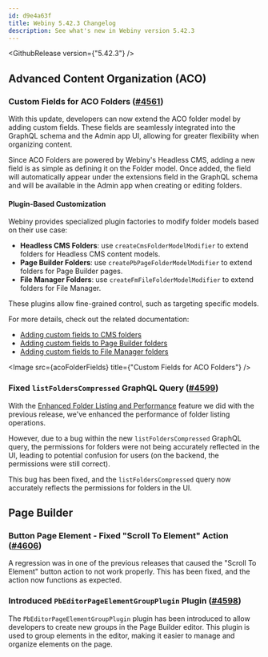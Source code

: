 ```yaml
---
id: d9e4a63f
title: Webiny 5.42.3 Changelog
description: See what's new in Webiny version 5.42.3
---
```



<GithubRelease version={"5.42.3"} />

## Advanced Content Organization (ACO)

### Custom Fields for ACO Folders ([#4561](https://github.com/webiny/webiny-js/pull/4561))

With this update, developers can now extend the ACO folder model by adding custom fields. These fields are seamlessly integrated into the GraphQL schema and the Admin app UI, allowing for greater flexibility when organizing content.

Since ACO Folders are powered by Webiny's Headless CMS, adding a new field is as simple as defining it on the Folder model. Once added, the field will automatically appear under the extensions field in the GraphQL schema and will be available in the Admin app when creating or editing folders.

#### Plugin-Based Customization
Webiny provides specialized plugin factories to modify folder models based on their use case:

- **Headless CMS Folders**: use `createCmsFolderModelModifier` to extend folders for Headless CMS content models.
- **Page Builder Folders**: use `createPbPageFolderModelModifier` to extend folders for Page Builder pages.
- **File Manager Folders**: use `createFmFileFolderModelModifier` to extend folders for File Manager.

These plugins allow fine-grained control, such as targeting specific models.

For more details, check out the related documentation:

- [Adding custom fields to CMS folders](/docs/headless-cms/extending/customize-folder-fields)
- [Adding custom fields to Page Builder folders](/docs/file-manager/extending/customize-folder-fields)
- [Adding custom fields to File Manager folders](/docs/page-builder/extending/customize-folder-fields)

<Image src={acoFolderFields} title={"Custom Fields for ACO Folders"} />

### Fixed `listFoldersCompressed` GraphQL Query ([#4599](https://github.com/webiny/webiny-js/pull/4599))

With the [Enhanced Folder Listing and Performance](/docs/release-notes/5.42.2/changelog#enhanced-folder-listing-and-performance-4539) feature we did with the previous release, we've enhanced the performance of folder listing operations.

However, due to a bug within the new `listFoldersCompressed` GraphQL query, the permissions for folders were not being accurately reflected in the UI, leading to potential confusion for users (on the backend, the permissions were still correct). 

This bug has been fixed, and the `listFoldersCompressed` query now accurately reflects the permissions for folders in the UI.

## Page Builder

### Button Page Element - Fixed "Scroll To Element" Action ([#4606](https://github.com/webiny/webiny-js/pull/4606))

A regression was in one of the previous releases that caused the "Scroll To Element" button action to not work properly. This has been fixed, and the action now functions as expected.

### Introduced `PbEditorPageElementGroupPlugin` Plugin ([#4598](https://github.com/webiny/webiny-js/pull/4598))

The `PbEditorPageElementGroupPlugin` plugin has been introduced to allow developers to create new groups in the Page Builder editor. This plugin is used to group elements in the editor, making it easier to manage and organize elements on the page.
